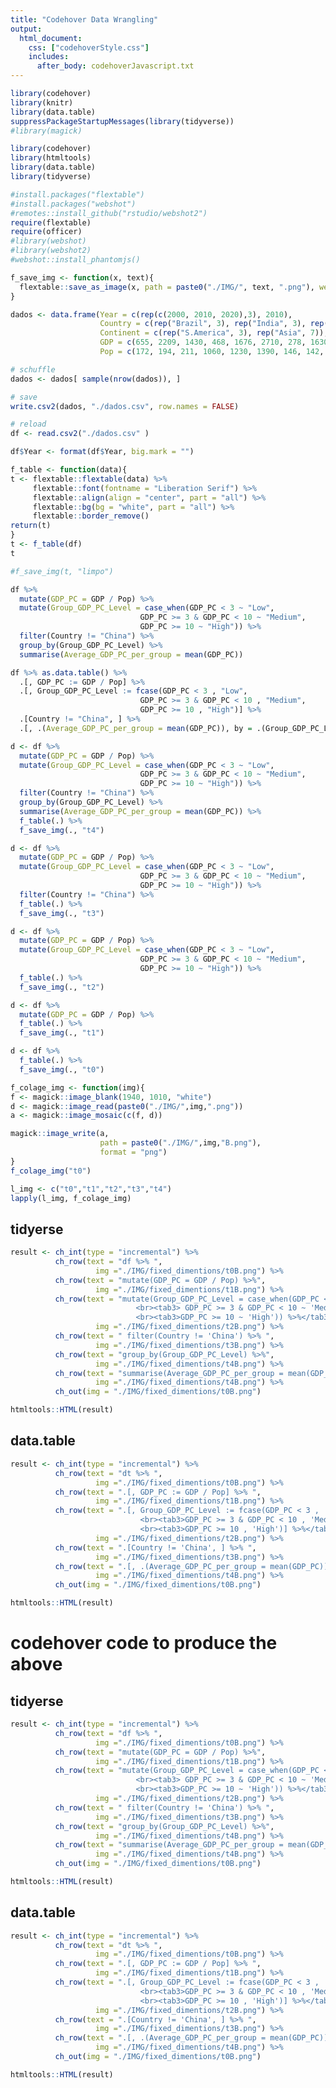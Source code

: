 ```yaml
---
title: "Codehover Data Wrangling"
output: 
  html_document:
    css: ["codehoverStyle.css"]
    includes:
      after_body: codehoverJavascript.txt
---
```




<!-- --- -->
<!-- title: "Codehover Data Wrangling" -->
<!-- output: rmarkdown::html_vignette -->
<!-- vignette: > -->
<!--   %\VignetteIndexEntry{Codehover Data Wrangling} -->
<!--   %\VignetteEngine{knitr::rmarkdown} -->
<!--   %\VignetteEncoding{UTF-8} -->
<!-- --- -->



```r
library(codehover)
library(knitr)
library(data.table)
suppressPackageStartupMessages(library(tidyverse))
#library(magick)
```

```r
library(codehover)
library(htmltools)
library(data.table)
library(tidyverse)
```



```r
#install.packages("flextable")
#install.packages("webshot")
#remotes::install_github("rstudio/webshot2")
require(flextable)
require(officer)
#library(webshot)
#library(webshot2)
#webshot::install_phantomjs()

f_save_img <- function(x, text){
  flextable::save_as_image(x, path = paste0("./IMG/", text, ".png"), webshot = "webshot")
}

dados <- data.frame(Year = c(rep(c(2000, 2010, 2020),3), 2010),
                    Country = c(rep("Brazil", 3), rep("India", 3), rep("Russia", 3), "China"),
                    Continent = c(rep("S.America", 3), rep("Asia", 7)),
                    GDP = c(655, 2209, 1430, 468, 1676, 2710, 278, 1630, 1470, 6087), 
                    Pop = c(172, 194, 211, 1060, 1230, 1390, 146, 142, 147, 1338)  )

# schuffle
dados <- dados[ sample(nrow(dados)), ]

# save
write.csv2(dados, "./dados.csv", row.names = FALSE)

# reload
df <- read.csv2("./dados.csv" )

df$Year <- format(df$Year, big.mark = "")  

f_table <- function(data){
t <- flextable::flextable(data) %>%
     flextable::font(fontname = "Liberation Serif") %>%
     flextable::align(align = "center", part = "all") %>%
     flextable::bg(bg = "white", part = "all") %>% 
     flextable::border_remove() 
return(t)
}
t <- f_table(df)
t

#f_save_img(t, "limpo")
```


```r
df %>% 
  mutate(GDP_PC = GDP / Pop) %>% 
  mutate(Group_GDP_PC_Level = case_when(GDP_PC < 3 ~ "Low",
                             GDP_PC >= 3 & GDP_PC < 10 ~ "Medium",
                             GDP_PC >= 10 ~ "High")) %>% 
  filter(Country != "China") %>% 
  group_by(Group_GDP_PC_Level) %>% 
  summarise(Average_GDP_PC_per_group = mean(GDP_PC))
```

```r
df %>% as.data.table() %>% 
  .[, GDP_PC := GDP / Pop] %>% 
  .[, Group_GDP_PC_Level := fcase(GDP_PC < 3 , "Low",
                             GDP_PC >= 3 & GDP_PC < 10 , "Medium",
                             GDP_PC >= 10 , "High")] %>% 
  .[Country != "China", ] %>% 
  .[, .(Average_GDP_PC_per_group = mean(GDP_PC)), by = .(Group_GDP_PC_Level) ]
```



```r
d <- df %>% 
  mutate(GDP_PC = GDP / Pop) %>% 
  mutate(Group_GDP_PC_Level = case_when(GDP_PC < 3 ~ "Low",
                             GDP_PC >= 3 & GDP_PC < 10 ~ "Medium",
                             GDP_PC >= 10 ~ "High")) %>% 
  filter(Country != "China") %>% 
  group_by(Group_GDP_PC_Level) %>% 
  summarise(Average_GDP_PC_per_group = mean(GDP_PC)) %>% 
  f_table(.) %>% 
  f_save_img(., "t4")

d <- df %>% 
  mutate(GDP_PC = GDP / Pop) %>% 
  mutate(Group_GDP_PC_Level = case_when(GDP_PC < 3 ~ "Low",
                             GDP_PC >= 3 & GDP_PC < 10 ~ "Medium",
                             GDP_PC >= 10 ~ "High")) %>% 
  filter(Country != "China") %>% 
  f_table(.) %>% 
  f_save_img(., "t3")

d <- df %>% 
  mutate(GDP_PC = GDP / Pop) %>% 
  mutate(Group_GDP_PC_Level = case_when(GDP_PC < 3 ~ "Low",
                             GDP_PC >= 3 & GDP_PC < 10 ~ "Medium",
                             GDP_PC >= 10 ~ "High")) %>% 
  f_table(.) %>% 
  f_save_img(., "t2")

d <- df %>% 
  mutate(GDP_PC = GDP / Pop) %>% 
  f_table(.) %>% 
  f_save_img(., "t1")

d <- df %>% 
  f_table(.) %>% 
  f_save_img(., "t0")
```


```r
f_colage_img <- function(img){
f <- magick::image_blank(1940, 1010, "white")
d <- magick::image_read(paste0("./IMG/",img,".png"))
a <- magick::image_mosaic(c(f, d))

magick::image_write(a, 
                    path = paste0("./IMG/",img,"B.png"), 
                    format = "png")
}
f_colage_img("t0")
```

```r
l_img <- c("t0","t1","t2","t3","t4")
lapply(l_img, f_colage_img)
```



## tidyerse

```r
result <- ch_int(type = "incremental") %>% 
          ch_row(text = "df %>% ",
                   img ="./IMG/fixed_dimentions/t0B.png") %>%   
          ch_row(text = "mutate(GDP_PC = GDP / Pop) %>%",
                   img ="./IMG/fixed_dimentions/t1B.png") %>% 
          ch_row(text = "mutate(Group_GDP_PC_Level = case_when(GDP_PC < 3 ~ 'Low',
                            <br><tab3> GDP_PC >= 3 & GDP_PC < 10 ~ 'Medium',<tab3>
                            <br><tab3>GDP_PC >= 10 ~ 'High')) %>%</tab3>",
                   img ="./IMG/fixed_dimentions/t2B.png") %>%   
          ch_row(text = " filter(Country != 'China') %>% ",
                   img ="./IMG/fixed_dimentions/t3B.png") %>% 
          ch_row(text = "group_by(Group_GDP_PC_Level) %>%",
                   img ="./IMG/fixed_dimentions/t4B.png") %>%   
          ch_row(text = "summarise(Average_GDP_PC_per_group = mean(GDP_PC))",
                   img ="./IMG/fixed_dimentions/t4B.png") %>% 
          ch_out(img = "./IMG/fixed_dimentions/t0B.png") 
```


```r
htmltools::HTML(result)
```


## data.table


```r
result <- ch_int(type = "incremental") %>% 
          ch_row(text = "dt %>% ",
                   img ="./IMG/fixed_dimentions/t0B.png") %>%   
          ch_row(text = ".[, GDP_PC := GDP / Pop] %>% ",
                   img ="./IMG/fixed_dimentions/t1B.png") %>% 
          ch_row(text = ".[, Group_GDP_PC_Level := fcase(GDP_PC < 3 , 'Low',
                             <br><tab3>GDP_PC >= 3 & GDP_PC < 10 , 'Medium',</tab3>
                             <br><tab3>GDP_PC >= 10 , 'High')] %>%</tab3>",
                   img ="./IMG/fixed_dimentions/t2B.png") %>%   
          ch_row(text = ".[Country != 'China', ] %>% ",
                   img ="./IMG/fixed_dimentions/t3B.png") %>% 
          ch_row(text = ".[, .(Average_GDP_PC_per_group = mean(GDP_PC)), by = .(Group_GDP_PC_Level) ]",
                   img ="./IMG/fixed_dimentions/t4B.png") %>%   
          ch_out(img = "./IMG/fixed_dimentions/t0B.png") 
```

```r
htmltools::HTML(result)
```


# codehover code to produce the above

## tidyerse

```r
result <- ch_int(type = "incremental") %>% 
          ch_row(text = "df %>% ",
                   img ="./IMG/fixed_dimentions/t0B.png") %>%   
          ch_row(text = "mutate(GDP_PC = GDP / Pop) %>%",
                   img ="./IMG/fixed_dimentions/t1B.png") %>% 
          ch_row(text = "mutate(Group_GDP_PC_Level = case_when(GDP_PC < 3 ~ 'Low',
                            <br><tab3> GDP_PC >= 3 & GDP_PC < 10 ~ 'Medium',<tab3>
                            <br><tab3>GDP_PC >= 10 ~ 'High')) %>%</tab3>",
                   img ="./IMG/fixed_dimentions/t2B.png") %>%   
          ch_row(text = " filter(Country != 'China') %>% ",
                   img ="./IMG/fixed_dimentions/t3B.png") %>% 
          ch_row(text = "group_by(Group_GDP_PC_Level) %>%",
                   img ="./IMG/fixed_dimentions/t4B.png") %>%   
          ch_row(text = "summarise(Average_GDP_PC_per_group = mean(GDP_PC))",
                   img ="./IMG/fixed_dimentions/t4B.png") %>% 
          ch_out(img = "./IMG/fixed_dimentions/t0B.png") 

htmltools::HTML(result)
```


## data.table


```r
result <- ch_int(type = "incremental") %>% 
          ch_row(text = "dt %>% ",
                   img ="./IMG/fixed_dimentions/t0B.png") %>%   
          ch_row(text = ".[, GDP_PC := GDP / Pop] %>% ",
                   img ="./IMG/fixed_dimentions/t1B.png") %>% 
          ch_row(text = ".[, Group_GDP_PC_Level := fcase(GDP_PC < 3 , 'Low',
                             <br><tab3>GDP_PC >= 3 & GDP_PC < 10 , 'Medium',</tab3>
                             <br><tab3>GDP_PC >= 10 , 'High')] %>%</tab3>",
                   img ="./IMG/fixed_dimentions/t2B.png") %>%   
          ch_row(text = ".[Country != 'China', ] %>% ",
                   img ="./IMG/fixed_dimentions/t3B.png") %>% 
          ch_row(text = ".[, .(Average_GDP_PC_per_group = mean(GDP_PC)), by = .(Group_GDP_PC_Level) ]",
                   img ="./IMG/fixed_dimentions/t4B.png") %>%   
          ch_out(img = "./IMG/fixed_dimentions/t0B.png") 

htmltools::HTML(result)
```


